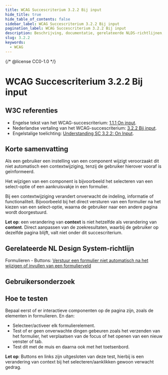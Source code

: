 ```yaml
---
title: WCAG Succescriterium 3.2.2 Bij input
hide_title: true
hide_table_of_contents: false
sidebar_label: WCAG Succescriterium 3.2.2 Bij input
pagination_label: WCAG Succescriterium 3.2.2 Bij input
description: Beschrijving, documentatie, gerelateerde NLDS-richtlijnen, bronnen, gebruikersonderzoek en hoe te testen.
slug: 3.2.2
keywords:
  - WCAG
---
```


{/* @license CC0-1.0 */}


# WCAG Succescriterium 3.2.2 Bij input

## W3C referenties

- Engelse tekst van het WCAG-succescriterium: [<span lang="en">1.1.1 On input</span>](https://www.w3.org/Translations/WCAG21-nl/#bij-input).
- Nederlandse vertaling van het WCAG-succescriterium: [3.2.2 Bij input](https://www.w3.org/Translations/WCAG21-nl/#bij-input).
- Engelstalige toelichting: [<span lang="en">Understanding SC 3.2.2: On Input</span>](https://www.w3.org/WAI/WCAG21/Understanding/on-input.html).

## Korte samenvatting

Als een gebruiker een instelling van een component wijzigt veroorzaakt dit niet automatisch een contextwijziging, tenzij de gebruiker hierover vooraf is geïnformeerd.

Het wijzigen van een component is bijvoorbeeld het selecteren van een select-optie of een aankruisvakje in een formulier.

Bij een contextwijziging verandert onverwacht de indeling, informatie of functionaliteit. Bijvoorbeeld bij het direct versturen van een formulier na het kiezen van een select-optie, waarna de gebruiker naar een andere pagina wordt doorgestuurd.

**Let op**: een verandering van **context** is niet hetzelfde als verandering van **content**.
Direct aanpassen van de zoekresultaten, waarbij de gebruiker op dezelfde pagina blijft, valt niet onder dit succescriterium.

## Gerelateerde NL Design System-richtlijn

Formulieren - Buttons:
[Verstuur een formulier niet automatisch na het wijzigen of invullen van een formulierveld](/richtlijnen/formulieren/buttons/verstuur-een-formulier-niet-automatisch-na-het-wijzigen-of-invullen-van-een-formulierveld)


## Gebruikersonderzoek

<CTAGebruikersonderzoek />

## Hoe te testen

Bepaal eerst of er interactieve componenten op de pagina zijn, zoals de elementen in formulieren. En dan:

- Selecteer/activeer elk formulierelement.
- Test of er geen onverwachte dingen gebeuren zoals het verzenden van het formulier, het verplaatsen van de focus of het openen van een nieuw venster of tab.
- Test dit met de muis en daarna ook met het toetsenbord.

**Let op**: Buttons en links zijn uitgesloten van deze test, hierbij is een verandering van context bij het selecteren/aanklikken gewoon verwacht gedrag.

<WCAGFooterInfo />
